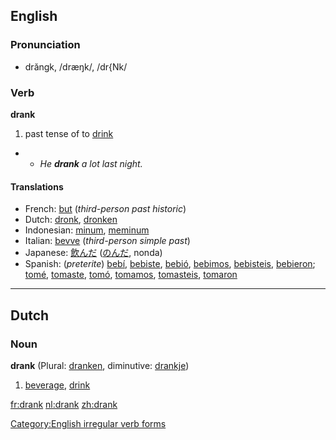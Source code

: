 ==English==
===Pronunciation===
*drăngk, /dræŋk/, /dr{Nk/

===Verb===
'''drank'''

# past tense of to [[drink]]
**''He '''drank''' a lot last night.''

====Translations====
*French: [[but#French|but]] (''third-person past historic'')
*Dutch: [[dronk]], [[dronken]]
*Indonesian: [[minum]], [[minum|meminum]]
*Italian: [[bevve]] (''third-person simple past'')
*Japanese: [[飲んだ]] ([[のんだ]], nonda)
*Spanish: (''preterite'') [[bebí]], [[bebiste]], [[bebió]], [[bebimos]], [[bebisteis]], [[bebieron]]; [[tomé]], [[tomaste]], [[tomó]], [[tomamos]], [[tomasteis]], [[tomaron]]

[[Category:English irregular verb forms]]

----

==Dutch==
===Noun===
'''drank''' {{m}} (Plural: [[dranken]], diminutive: [[drankje]])

# [[beverage]], [[drink]]

[[fr:drank]]
[[nl:drank]]
[[zh:drank]]